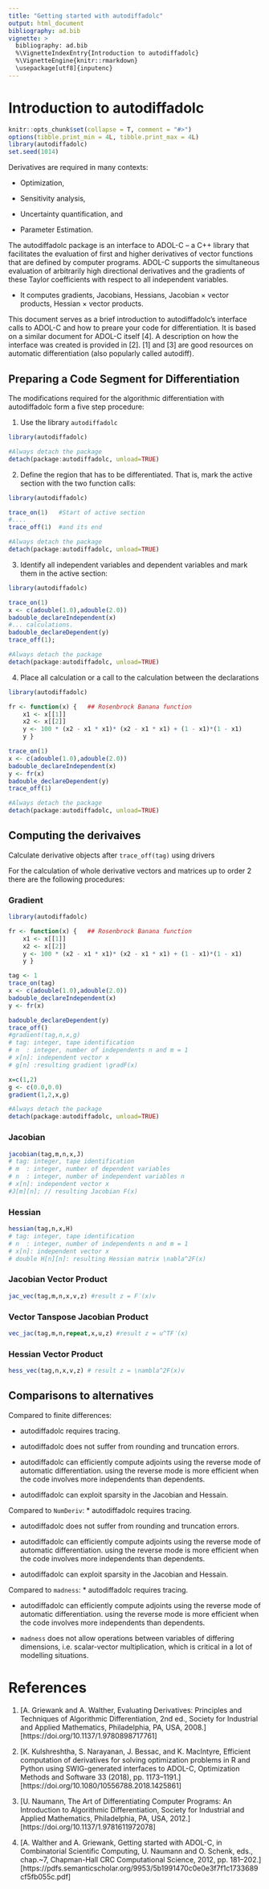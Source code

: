 ```yaml
---
title: "Getting started with autodiffadolc"
output: html_document
bibliography: ad.bib
vignette: >
  bibliography: ad.bib
  %\VignetteIndexEntry{Introduction to autodiffadolc}
  %\VignetteEngine{knitr::rmarkdown}
  \usepackage[utf8]{inputenc}
---
```

# Introduction to autodiffadolc
```r
knitr::opts_chunk$set(collapse = T, comment = "#>")
options(tibble.print_min = 4L, tibble.print_max = 4L)
library(autodiffadolc)
set.seed(1014)
```

Derivatives are required in many contexts:

* Optimization,

* Sensitivity analysis,

* Uncertainty quantification, and 

* Parameter Estimation.

The autodiffadolc package is an interface to ADOL-C -- a C++ library that facilitates the evaluation of first and higher derivatives of vector functions that are defined by computer programs. ADOL-C supports the simultaneous evaluation of arbitrarily high directional derivatives and the gradients of these Taylor coefficients with respect to all independent variables.

* It computes gradients, Jacobians, Hessians, Jacobian × vector products, Hessian × vector products.

This document serves as a brief introduction to autodiffadolc's interface calls to ADOL-C and how to preare your code for differentiation. It is based on a similar document for ADOL-C itself [4]. A description on how the interface was created is provided in [2]. [1] and [3] are good resources on automatic differentiation (also popularly called autodiff).

## Preparing a Code Segment for Differentiation

The modifications required for the algorithmic differentiation with autodiffadolc
form a five step procedure:

1. Use the library `autodiffadolc`

```r
library(autodiffadolc)

#Always detach the package
detach(package:autodiffadolc, unload=TRUE)
```

2. Define the region that has to be differentiated. That is, mark the active section with the two function calls:

```r
library(autodiffadolc)

trace_on(1)   #Start of active section
#....            
trace_off(1)  #and its end

#Always detach the package
detach(package:autodiffadolc, unload=TRUE)               
```

3. Identify all independent variables and dependent variables and mark them in the active section:

```r
library(autodiffadolc)

trace_on(1)
x <- c(adouble(1.0),adouble(2.0))
badouble_declareIndependent(x)
#... calculations.
badouble_declareDependent(y)
trace_off(1);

#Always detach the package
detach(package:autodiffadolc, unload=TRUE) 
```

4. Place all calculation or a call to the calculation between the declarations

```r
library(autodiffadolc)

fr <- function(x) {   ## Rosenbrock Banana function
    x1 <- x[[1]]
    x2 <- x[[2]]
    y <- 100 * (x2 - x1 * x1)* (x2 - x1 * x1) + (1 - x1)*(1 - x1)
    y }

trace_on(1)
x <- c(adouble(1.0),adouble(2.0))
badouble_declareIndependent(x)
y <- fr(x)
badouble_declareDependent(y)
trace_off(1)

#Always detach the package
detach(package:autodiffadolc, unload=TRUE) 
```

## Computing the derivaives

Calculate derivative objects after `trace_off(tag)` using drivers

For the calculation of whole derivative vectors and matrices up to order 2
there are the following procedures:

### Gradient
```r
library(autodiffadolc)

fr <- function(x) {   ## Rosenbrock Banana function
    x1 <- x[[1]]
    x2 <- x[[2]]
    y <- 100 * (x2 - x1 * x1)* (x2 - x1 * x1) + (1 - x1)*(1 - x1)
    y }

tag <- 1
trace_on(tag)
x <- c(adouble(1.0),adouble(2.0))
badouble_declareIndependent(x)
y <- fr(x)

badouble_declareDependent(y)
trace_off()
#gradient(tag,n,x,g)
# tag: integer, tape identification
# n  : integer, number of independents n and m = 1
# x[n]: independent vector x
# g[n] :resulting gradient \gradF(x)

x=c(1,2)
g <- c(0.0,0.0)
gradient(1,2,x,g)

#Always detach the package
detach(package:autodiffadolc, unload=TRUE) 
```

### Jacobian
```r
jacobian(tag,m,n,x,J)
# tag: integer, tape identification
# m  : integer, number of dependent variables
# n  : integer, number of independent variables n
# x[n]: independent vector x
#J[m][n]; // resulting Jacobian F(x)
```

### Hessian
```r
hessian(tag,n,x,H)
# tag: integer, tape identification
# n  : integer, number of independents n and m = 1
# x[n]: independent vector x
# double H[n][n]: resulting Hessian matrix \nabla^2F(x)
```

### Jacobian Vector Product
```r
jac_vec(tag,m,n,x,v,z) #result z = F′(x)v
```

### Vector Tanspose Jacobian Product
```r
vec_jac(tag,m,n,repeat,x,u,z) #result z = u^TF′(x)
```

### Hessian Vector Product
```r
hess_vec(tag,n,x,v,z) # result z = \nambla^2F(x)v
```


## Comparisons to alternatives

Compared to finite differences:

* autodiffadolc requires tracing.

* autodiffadolc does not suffer from rounding and truncation errors. 

* autodiffadolc can efficiently compute adjoints using the reverse mode of automatic differentiation. using the reverse mode is more efficient when the code involves more independents than dependents.

* autodiffadolc can exploit sparsity in the Jacobian and Hessain. 

Compared to `NumDeriv`:
* autodiffadolc requires tracing.

* autodiffadolc does not suffer from rounding and truncation errors. 

* autodiffadolc can efficiently compute adjoints using the reverse mode of automatic differentiation. using the reverse mode is more efficient when the code involves more independents than dependents.

* autodiffadolc can exploit sparsity in the Jacobian and Hessain.

Compared to `madness`:
* autodiffadolc requires tracing.

* autodiffadolc can efficiently compute adjoints using the reverse mode of automatic differentiation. using the reverse mode is more efficient when the code involves more independents than dependents.

* `madness` does not allow operations between variables of differing dimensions, i.e. scalar-vector multiplication, which is critical in a lot of modelling situations.

# References
1. [A. Griewank and A. Walther, Evaluating Derivatives: Principles and Techniques of Algorithmic Differentiation, 2nd ed., Society for Industrial and Applied Mathematics, Philadelphia, PA, USA, 2008.][https://doi.org/10.1137/1.9780898717761]

2. [K. Kulshreshtha, S. Narayanan, J. Bessac, and K. MacIntyre, Efficient computation of derivatives for solving optimization problems in R and Python using SWIG-generated interfaces to ADOL-C, Optimization Methods and Software 33 (2018), pp. 1173--1191.][https://doi.org/10.1080/10556788.2018.1425861]

3. [U. Naumann, The Art of Differentiating Computer Programs: An Introduction to Algorithmic Differentiation, Society for Industrial and Applied Mathematics, Philadelphia, PA, USA, 2012.][https://doi.org/10.1137/1.9781611972078]

4. [A. Walther and A. Griewank, Getting started with ADOL-C, in Combinatorial Scientific Computing, U. Naumann and O. Schenk, eds., chap.~7, Chapman-Hall CRC Computational Science,  2012, pp. 181--202.][https://pdfs.semanticscholar.org/9953/5b1991470c0e0e3f7f1c1733689cf5fb055c.pdf]